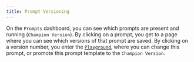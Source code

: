 ```yaml
---
title: Prompt Versioning
---
```


On the `Prompts` dashboard, you can see which prompts are present and running (`Champion Version`). By clicking on a prompt, you get to a page where you can see which versions of that prompt are saved. By clicking on a version number, you enter the [`Playground`](/concepts/prompt/prompt-playground), where you can change this prompt, or promote this prompt template to the `Champion Version`.
